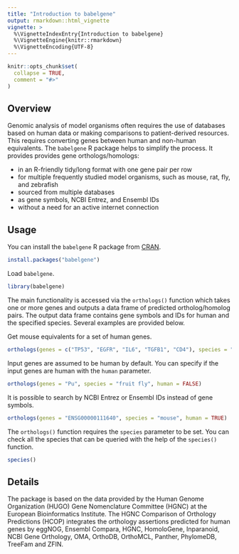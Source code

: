 ```yaml
---
title: "Introduction to babelgene"
output: rmarkdown::html_vignette
vignette: >
  %\VignetteIndexEntry{Introduction to babelgene}
  %\VignetteEngine{knitr::rmarkdown}
  %\VignetteEncoding{UTF-8}
---
```


```r
knitr::opts_chunk$set(
  collapse = TRUE,
  comment = "#>"
)
```

## Overview

Genomic analysis of model organisms often requires the use of databases based on human data or making comparisons to patient-derived resources.
This requires converting genes between human and non-human equivalents.
The `babelgene` R package helps to simplify the process.
It provides provides gene orthologs/homologs:

* in an R-friendly tidy/long format with one gene pair per row
* for multiple frequently studied model organisms, such as mouse, rat, fly, and zebrafish
* sourced from multiple databases
* as gene symbols, NCBI Entrez, and Ensembl IDs
* without a need for an active internet connection

## Usage

You can install the `babelgene` R package from [CRAN](https://cran.r-project.org/package=babelgene).

```r
install.packages("babelgene")
```

Load `babelgene`.

```r
library(babelgene)
```

The main functionality is accessed via the `orthologs()` function which takes one or more genes and outputs a data frame of predicted ortholog/homolog pairs.
The output data frame contains gene symbols and IDs for human and the specified species.
Several examples are provided below.

Get mouse equivalents for a set of human genes.

```r
orthologs(genes = c("TP53", "EGFR", "IL6", "TGFB1", "CD4"), species = "mouse")
```

Input genes are assumed to be human by default.
You can specify if the input genes are human with the `human` parameter.

```r
orthologs(genes = "Pu", species = "fruit fly", human = FALSE)
```

It is possible to search by NCBI Entrez or Ensembl IDs instead of gene symbols.

```r
orthologs(genes = "ENSG00000111640", species = "mouse", human = TRUE)
```

The `orthologs()` function requires the `species` parameter to be set.
You can check all the species that can be queried with the help of the `species()` function.

```r
species()
```

## Details

The package is based on the data provided by the Human Genome Organization (HUGO) Gene Nomenclature Committee (HGNC) at the European Bioinformatics Institute.
The HGNC Comparison of Orthology Predictions (HCOP) integrates the orthology assertions predicted for human genes by eggNOG, Ensembl Compara, HGNC, HomoloGene, Inparanoid, NCBI Gene Orthology, OMA, OrthoDB, OrthoMCL, Panther, PhylomeDB, TreeFam and ZFIN.
